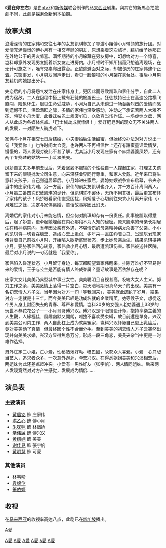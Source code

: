 {{multiple issues|
{{copyedit|time=2018-01-20T09:51:44+00:00}}
{{copypaste|time=2018-01-20T09:51:44+00:00}}
{{non-free|time=2018-01-20T09:51:44+00:00}}
}}
{{新传媒中文电视节目 
| 中文節目名=爱在你左右
| 英文節目名=Love Is All Around
| 圖像=
| 拍攝日期=
| 製作年份=
| 8频道首播日期=2008年8月18日-2008年9月22日
| 8频道視頻制式=
| 8频道音頻制式=
| 8频道首播时间=星期一至五，晚上7:00pm
| U频道首播日期=
| U频道視頻制式=
| U频道音頻制式=
| U频道首播时间=
| ntv7首播日期=2007年12月17日-2008年2月7日
| ntv7視頻制式=
| ntv7音頻制式=
| ntv7首播时间=星期一至四，晚上9:45pm
| 海外推出日期=
| 海外推出視頻制式=
| 海外推出音頻制式=
| 海外推出國家=
| 監製=袁樹偉
| 編導=陳贄豪
| 製作統籌=陳燕媚、高蕙萍
| 助理編導=林秉忠
| 編審=翁秀紅、巫紹棋
| 編劇=巫紹棋
| 動作特技指導=
| 集數=26
| 攝製格式=
| 劇種=
| 主演=[[黄启铭|黄启铭]]<br>[[洪乙心|洪乙心]]<br>[[朱咪咪|朱咪咪]]
| 主題曲=月光下
| 主唱=黃啟銘
| 作曲=
| 填詞=
| 主題音樂=
| 插曲=一直都在
| 主唱3=黃啟銘、张靖
| 作曲3=李仁杰
| 填詞3=林蔚利
| 網頁=
| 備註=
| 中國大陸名稱=
| 臺灣名稱=
| 港澳名稱=
| 馬新名稱=
}}
《'''爱在你左右'''》是由[[ntv7|ntv7]]和[[新传媒|新传媒]]联合制作的[[马来西亚|马来西亚]]剧集，與其它的新馬合拍戲劇不同，此劇是採用全新剧本拍摄。

==故事大纲==
浪漫深情的庄家伟和交往七年的女友凯琪参加了导游小姐傅小月带领的旅行团。对爱情充满憧憬的傅小月有一相交年餘的男友，原想乘着这次旅行，藉机给予她那正在外地公干的男友惊喜。满怀期待的小月躲藏在男友房中，幻想给对方一个惊喜，岂料却意外发现男友拥着新女友走进房内。小月顿时不知所措而只想逃离现场，在无计可施之下，唯有鬼祟爬出露台。正欲逃避面对之际，却被邻房的庄家伟逮个正着。东窗事发，小月男友闻声走出，看见一脸狼狈的小月架在露台处。事后小月男友藉机向她提出分手。

失恋后的小月将怨气发泄在庄家伟身上，更因此而导致凯琪和家伟分手，自此二人成为宿敌。二人在回程中搭上载有狂徒的旅游巴士。狂徒挟持巴士在高速公路横飞直闯，险象环生。眼见生命受威胁，小月为自己从未谈过一场轰轰烈烈的爱情而感到遗憾不已，泪盈满眶之际，多情的家伟也深受感动，冲动之下承诺若两人大难不死，将娶小月为妻。此番话被巴士乘客听见，众欣喜当场作证。一场虚惊之后，两人从此成为各媒体焦点。「巴士械劫成就情侣！」爱好肥皂剧的观众无不关注两人的发展，一对陌生人骑虎难下。

家伟与小月在相交七日后结婚，小夫妻婚后生活甜蜜，但始终没办法对对方说出一句「我爱你！」也许时间太仓促，也许两人不再相信世上还存有甜蜜童话爱情梦，慢慢的，两人发现对彼此不甚了解，尤其当小月发现庄家有个麻烦婆婆凤娇，还有两个专找碴的姑姑——小爱和美美。 

凤娇自丈夫多年前去世后，凭着坚毅不服输的个性独自一人撑起庄家，打理丈夫遗留下来的眼镜批发公司生意，向来深获业界同行尊重，和家人爱戴。近年来已将生意转交孩子，自己则退居幕后。小月嫁进庄家后，婆媳姑嫂战争宣布启幕，令夹杂当中的庄家伟为难。另一方面，家伟的前女友凯琪也介入，并千方百计离间两人。小月虽三番四次识破凯琪的诡计，但凯琪誓不罢休，无所不用其极，最后更宣布怀了家伟的孩子！凤娇眼看家伟饱受困扰，凤娇爱子心切前往央求小月离开家伟. 小月难过之餘，决定与家伟离婚，童话故事亦因此幻灭。

离婚后的家伟对小月未能忘情，但奈何对凯琪却存有一份责任。此事被凯琪得悉后，起了妒意，更牵起她埋藏在内心那段不为人知的秘密。原来凯琪的母亲长期居住在精神病院内。当年因父亲有外遇，不堪情伤的母亲精神病发杀害了父亲。小小的凯琪将一切看在眼里，造成心里上重创，多年来一直压抑着自己。当凯琪发现家伟背着自己前找小月时，开始陷入歇斯底里状态，步上她母亲后尘。结果凯琪挟持小月，要胁家伟回心转意，家伟救小月心切，最后遭凯琪伤害。家伟被送往医院，最后对小月说的一句话就是「我爱你」。

家伟陷入昏迷状态，小月留守身边，每天都盼望着家伟醒来。排除万难好不容易得来的爱情，王子与公主是否能有情人终成眷属？童话故事是否依然存在呢？ 

庄家大女儿美美乃典型城中事业女性。美美聪明且自视甚高，极端大女人主义。努力工作之余，美美感情上落得一片空白，每天暗地期盼真命天子的出现。美美有一名初恋情人方子文。当年因为对方一句「等我回来」，美美就此蹉跎了岁月，結果对方一走就是十三年。而今美美已經是功成名就的企業精英，她等候子文，想從这个男人身上討回失去的青春、尊严和愛情。岂料30岁的女强人老姑婆遇上33岁的玩世不恭花花公子——小月哥哥傅兴汉。傅兴汉是个眼镜设计师，抱持享樂主義的人生觀，人緣極佳，風趣幽默又開朗，唯独不喜欢受束縛，故目前還是單身。兴汉到美美公司内工作，两人自此杠上成为欢喜冤家，岂料兴汉怀疑自己患上乳癌后，竟对美美动了真情，但最终因个性不合而分手。至到美美的初恋情人方子云突然出现并向美美求婚，兴汉方显得焦急万分，形成一段三角恋，美美夹杂当中更是一时难作选择。 

另外庄家三小姐，庄小爱，性格活泼好动、咀巴甜，故获众人喜爱。小爱一心只想当艺人，追求者众多，一次意外邂逅，单恋兴汉。在得悉姐姐美美和兴汉相恋后，两姐妹为此还差点起冲突。小爱有一男性好友（张宇帆），两人情同姐妹。后来两人发现竟然对对方产生感觉，发展成为情侣……

==演员表==
===主要演员===
*[[黄启铭|黄启铭]] 飾 庄家伟
*[[洪乙心|洪乙心]] 飾 傅小月
*[[朱咪咪|朱咪咪]] 飾 林凤娇
*[[辛伟廉|辛伟廉]] 飾 傅兴汉
*[[黄缳娴|黄缳娴]] 飾 美美
*[[谢佳見|谢佳見]] 飾 張宇帆
*[[黄明慧|黄明慧]] 飾 可愛

===其他演员===
*[[林韦吩|林韦吩]]
*[[袁绵伦|袁绵伦]]
*[[箫依婷|箫依婷]]

==收视==
在[[马来西亚|马来西亚]]的收视率高达八点，此剧已在[[新加坡|新加坡]]播出。


{{電視節目的變遷
|電視台={{SIN}} [[新傳媒8頻道|新傳媒8頻道]]
|播放檔次=（星期一到星期五 19:00到20:00）節目
|節目名稱='''爱在你左右'''<br />（2008年8月18日-2008年9月22日）
|上一節目=[[心花朵朵开|心花朵朵开]]<br />（2008年5月28日-2008年8月15日）
|下一節目=[[大城情事|大城情事]]<br />（2008年9月23日-2008年11月3日）
}}

{{電視節目的變遷
|電視台={{MYS}} [[Ntv7|Ntv7]]
|播放檔次=（星期一到星期五 22:00到23:00）節目
|節目名稱=[[愛在你左右|愛在你左右]]<br />（2007年12月17日-2008年2月7日）
|上一節目=[[天使的烙印|天使的烙印]]<br />（2007年9月5日-2007年10月17日）
|下一節目=[[大城情事|大城情事]]<br />（2008年2月11日-2008年4月2日）
}}

{{Ntv7}}

[[category:ntv7中文剧|A愛]]
[[Category:马来西亚爱情剧|A愛]]
[[Category:翻拍新加坡电视剧的新马电视剧|A愛]]
[[Category:新傳媒合拍劇|A愛]]
[[Category:中文連續劇|A愛]]
[[Category:2007年電視劇集|A愛]]
[[Category:2008年電視劇集|A愛]]